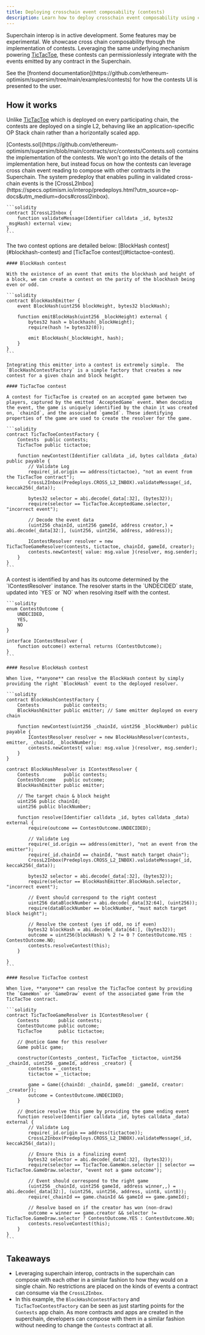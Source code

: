 ```yaml
---
title: Deploying crosschain event composability (contests)
description: Learn how to deploy crosschain event composability using contests.
---
```

<Info>Superchain interop is in active development. Some features may be experimental.</Info>
We showcase cross chain composability through the implementation of contests. Leveraging the same underlying mechanism powering [TicTacToe](event-reads), these contests can permissionlessly integrate with the events emitted by any contract in the Superchain.

<Info>
  See the [frontend documentation](https://github.com/ethereum-optimism/supersim/tree/main/examples/contests) for how the contests UI is presented to the user.
</Info>

## How it works

Unlike [TicTacToe](/interop/tutorials/event-reads) which is deployed on every participating chain, the contests are deployed on a single L2, behaving like an application-specific OP Stack chain rather than a horizontally scaled app.

<Steps>
  <Step title="Implement contests">
  [Contests.sol](https://github.com/ethereum-optimism/supersim/blob/main/contracts/src/contests/Contests.sol) contains the implementation of the contests. We won't go into the details of the implementation here, but instead focus on how the contests can leverage cross chain event reading to compose with other contracts in the Superchain.
  </Step>

  <Step title="Read cross-chain events">
  The system predeploy that enables pulling in validated cross-chain events is the [CrossL2Inbox](https://specs.optimism.io/interop/predeploys.html?utm_source=op-docs&utm_medium=docs#crossl2inbox).
  
    ```solidity
    contract ICrossL2Inbox {
        function validateMessage(Identifier calldata _id, bytes32 _msgHash) external view;
    }
    ```
  </Step>

  <Step title="Create the contest">
  The two contest options are detailed below: [BlockHash contest](#blockhash-contest) and [TicTacToe contest](#tictactoe-contest).
  
    #### BlockHash contest
  
    With the existence of an event that emits the blockhash and height of a block, we can create a contest on the parity of the blockhash being even or odd.
  
    ```solidity
    contract BlockHashEmitter {
        event BlockHash(uint256 blockHeight, bytes32 blockHash);
  
        function emitBlockHash(uint256 _blockHeight) external {
            bytes32 hash = blockhash(_blockHeight);
            require(hash != bytes32(0));
  
            emit BlockHash(_blockHeight, hash);
        }
    }
    ```
  
    Integrating this emitter into a contest is extremely simple.  The `BlockHashContestFactory` is a simple factory that creates a new contest for a given chain and block height.
  
    #### TicTacToe contest
  
    A contest for TicTacToe is created on an accepted game between two players, captured by the emitted `AcceptedGame` event. When decoding the event, the game is uniquely identified by the chain it was created on, `chainId`, and the associated `gameId`. These identifying properties of the game are used to create the resolver for the game.
  
    ```solidity
    contract TicTacToeContestFactory {
        Contests  public contests;
        TicTacToe public tictactoe;
  
        function newContest(Identifier calldata _id, bytes calldata _data) public payable {
            // Validate Log
            require(_id.origin == address(tictactoe), "not an event from the TicTacToe contract");
            CrossL2Inbox(Predeploys.CROSS_L2_INBOX).validateMessage(_id, keccak256(_data));
  
            bytes32 selector = abi.decode(_data[:32], (bytes32));
            require(selector == TicTacToe.AcceptedGame.selector, "incorrect event");
  
            // Decode the event data
            (uint256 chainId, uint256 gameId, address creator,) = abi.decode(_data[32:], (uint256, uint256, address, address));
  
            IContestResolver resolver = new TicTacToeGameResolver(contests, tictactoe, chainId, gameId, creator);
            contests.newContest{ value: msg.value }(resolver, msg.sender);
        }
    }
    ```
  </Step>

  <Step title="Resolve contest">
  A contest is identified by and has its outcome determined by the `IContestResolver` instance. The resolver starts in the `UNDECIDED` state, updated into `YES` or `NO` when resolving itself
    with the contest.
  
    ```solidity
    enum ContestOutcome {
        UNDECIDED,
        YES,
        NO
    }
  
    interface IContestResolver {
        function outcome() external returns (ContestOutcome);
    }
    ```
  
    #### Resolve BlockHash contest
  
    When live, **anyone** can resolve the BlockHash contest by simply providing the right `BlockHash` event to the deployed resolver.
  
    ```solidity
    contract BlockHashContestFactory {
        Contests         public contests;
        BlockHashEmitter public emitter; // Same emitter deployed on every chain
  
        function newContest(uint256 _chainId, uint256 _blockNumber) public payable {
            IContestResolver resolver = new BlockHashResolver(contests, emitter, _chainId, _blockNumber);
            contests.newContest{ value: msg.value }(resolver, msg.sender);
        }
    }
  
    contract BlockHashResolver is IContestResolver {
        Contests         public contests;
        ContestOutcome   public outcome;
        BlockHashEmitter public emitter;
  
        // The target chain & block height
        uint256 public chainId;
        uint256 public blockNumber;
  
        function resolve(Identifier calldata _id, bytes calldata _data) external {
            require(outcome == ContestOutcome.UNDECIDED);
  
            // Validate Log
            require(_id.origin == address(emitter), "not an event from the emitter");
            require(_id.chainId == chainId, "must match target chain");
            CrossL2Inbox(Predeploys.CROSS_L2_INBOX).validateMessage(_id, keccak256(_data));
  
            bytes32 selector = abi.decode(_data[:32], (bytes32));
            require(selector == BlockHashEmitter.BlockHash.selector, "incorrect event");
  
            // Event should correspond to the right contest
            uint256 dataBlockNumber = abi.decode(_data[32:64], (uint256));
            require(dataBlockNumber == blockNumber, "must match target block height");
  
            // Resolve the contest (yes if odd, no if even)
            bytes32 blockHash = abi.decode(_data[64:], (bytes32));
            outcome = uint256(blockHash) % 2 != 0 ? ContestOutcome.YES : ContestOutcome.NO;
            contests.resolveContest(this);
        }
  
    }
    ```
  
    #### Resolve TicTacToe contest
  
    When live, **anyone** can resolve the TicTacToe contest by providing the `GameWon` or `GameDraw` event of the associated game from the TicTacToe contract.
  
    ```solidity
    contract TicTacToeGameResolver is IContestResolver {
        Contests       public contests;
        ContestOutcome public outcome;
        TicTacToe      public tictactoe;
  
        // @notice Game for this resolver
        Game public game;
  
        constructor(Contests _contest, TicTacToe _tictactoe, uint256 _chainId, uint256 _gameId, address _creator) {
            contests = _contest;
            tictactoe = _tictactoe;
  
            game = Game({chainId: _chainId, gameId: _gameId, creator: _creator});
            outcome = ContestOutcome.UNDECIDED;
        }
  
        // @notice resolve this game by providing the game ending event
        function resolve(Identifier calldata _id, bytes calldata _data) external {
            // Validate Log
            require(_id.origin == address(tictactoe));
            CrossL2Inbox(Predeploys.CROSS_L2_INBOX).validateMessage(_id, keccak256(_data));
  
            // Ensure this is a finalizing event
            bytes32 selector = abi.decode(_data[:32], (bytes32));
            require(selector == TicTacToe.GameWon.selector || selector == TicTacToe.GameDraw.selector, "event not a game outcome");
  
            // Event should correspond to the right game
            (uint256 _chainId, uint256 gameId, address winner,,) = abi.decode(_data[32:], (uint256, uint256, address, uint8, uint8));
            require(_chainId == game.chainId && gameId == game.gameId);
  
            // Resolve based on if the creator has won (non-draw)
            outcome = winner == game.creator && selector != TicTacToe.GameDraw.selector ? ContestOutcome.YES : ContestOutcome.NO;
            contests.resolveContest(this);
        }
    }
    ```
  </Step>
</Steps>

## Takeaways

*   Leveraging superchain interop, contracts in the superchain can compose with each other in a similar fashion to how they would on a single chain. No restrictions are placed on the kinds of events a contract can consume via the `CrossL2Inbox`.
*   In this example, the `BlockHashContestFactory` and `TicTacToeContestFactory` can be seen as just starting points for the `Contests` app chain. As more contracts and apps are created in the superchain, developers can compose with them in a similar fashion without needing to change the `Contests` contract at all.
